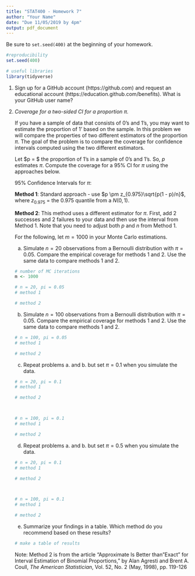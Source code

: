 ```yaml
---
title: "STAT400 - Homework 7"
author: "Your Name"
date: "Due 11/05/2019 by 4pm"
output: pdf_document
---
```


Be sure to `set.seed(400)` at the beginning of your homework.

```r
#reproducibility
set.seed(400)
```

```r
# useful libraries
library(tidyverse)
```

1. Sign up for a GitHub account (https://github.com) and request an educational account (https://education.github.com/benefits). What is your GitHub user name?

1. *Coverage for a two-sided CI for a proportion $\pi$.*  

    If you have a sample of data that consists of $0$'s and $1$'s, you may want to estimate the proportion of $1$' based on the sample. In this problem we will compare the properties of two different estimators of the proportion $\pi$. The goal of the problem is to compare the coverage for confidence intervals computed using the two different estimators.

    Let $p = $ the proportion of $1$'s in a sample of $0$'s and $1$'s. So, $p$ estimates $\pi$. Compute the coverage for a $95\%$ CI for $\pi$ using the approaches below. 

    95% Confidence Intervals for $\pi$:

    **Method 1**:  Standard approach - use $p \pm z_{0.975}\sqrt{p(1 - p)/n}$, where $z_{0.975}$ = the $0.975$ quantile from a $N(0,1)$.
    
    **Method 2**:  This method uses a different estimator for $\pi$. First, add 2 successes and 2 failures to your data and then use the interval from Method 1. Note that you need to adjust both $p$ and $n$ from Method 1.
    
    For the following, let $m = 1000$ in your Monte Carlo estimations.

    a. Simulate $n=20$ observations from a Bernoulli distribution with $\pi=0.05$. Compare the empirical coverage for methods 1 and 2. Use the same data to compare methods 1 and 2.
      
    ```r
    # number of MC iterations
    m <- 1000
    
    # n = 20, pi = 0.05
    # method 1
    
    # method 2
    
    ```
        
    b. Simulate $n=100$ observations from a Bernoulli distribution with $\pi=0.05$. Compare the empirical coverage for methods 1 and 2. Use the same data to compare methods 1 and 2.
    
    ```r
    # n = 100, pi = 0.05
    # method 1
    
    # method 2
    
    ```
    
    c. Repeat problems a. and b. but set $\pi=0.1$ when you simulate the data.
    
    ```r
    # n = 20, pi = 0.1
    # method 1
    
    # method 2
    
    
    
    # n = 100, pi = 0.1
    # method 1
    
    # method 2
    
    ```
    
    d. Repeat problems a. and b. but set $\pi=0.5$ when you simulate the data.

    ```r
    # n = 20, pi = 0.1
    # method 1
    
    # method 2
    
    
    
    # n = 100, pi = 0.1
    # method 1
    
    # method 2
    
    ```
    
    e. Summarize your findings in a table.  Which method do you recommend based on these results?
    
    ```r
    # make a table of results
    
    ```

    Note:  Method 2 is from the article "Approximate Is Better than "Exact" for Interval Estimation of Binomial Proportions,"  by Alan Agresti and Brent A. Coull, *The American Statistician*, Vol. 52, No. 2 (May, 1998), pp. 119-126

